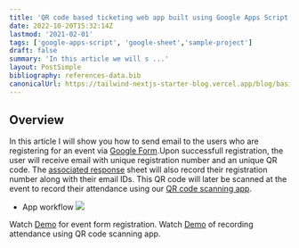 ```yaml
---
title: 'QR code based ticketing web app built using Google Apps Script'
date: 2022-10-20T15:32:14Z
lastmod: '2021-02-01'
tags: ['google-apps-script', 'google-sheet','sample-project']
draft: false
summary: 'In this article we will s ...'
layout: PostSimple
bibliography: references-data.bib
canonicalUrl: https://tailwind-nextjs-starter-blog.vercel.app/blog/basics-of-gas/
---
```

## Overview

In this article I will show you how to send email to the users who are registering for an event via [Google Form](https://docs.google.com/forms/d/e/1FAIpQLSdBBBhCw7meYlKA-bQS_iHb5s0O04pwvQvnmLP-aRpHTAY7eA/viewform).Upon successfull registration, the user will receive email with unique registration number and an unique QR code. The [associated response](https://docs.google.com/spreadsheets/d/1sPWXmZdtuviZCHLdeyTGBjgfqvepaHiD6oS3ydmiQcI/edit#gid=1287886429) sheet will also record their registration number along with their email IDs.
This QR code will later be scanned at the event to record their attendance using our [QR code scanning app](https://script.google.com/macros/s/AKfycbxvAYXxukX53GqpGnSRqFbl1h-xUjtHPdjal6sleyHQkZ56wkbvA_DrA71zZ4AtDlU/exec).

- App workflow
![](https://drive.google.com/uc?id=1vvC_Tq7PPN_qciY7kHJTqVW4DgWft9LA)


Watch [Demo](https://www.loom.com/share/84342d853ada43f8a27a38f3f86498d2) for event form registration.
Watch [Demo]() of recording attendance using QR code scanning app.